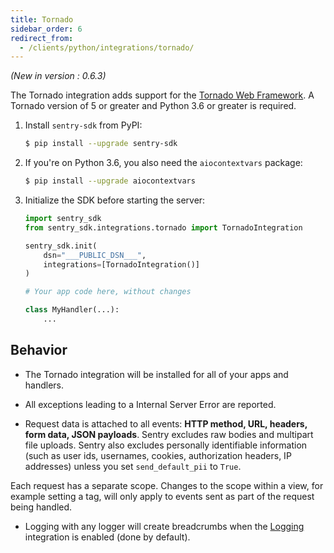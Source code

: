 ```yaml
---
title: Tornado
sidebar_order: 6
redirect_from:
  - /clients/python/integrations/tornado/
---
```


_(New in version : 0.6.3)_

The Tornado integration adds support for the [Tornado Web
Framework](https://www.tornadoweb.org/). A Tornado version of 5 or greater and
Python 3.6 or greater is required.

1. Install `sentry-sdk` from PyPI:

   ```bash
   $ pip install --upgrade sentry-sdk
   ```

2. If you're on Python 3.6, you also need the `aiocontextvars` package:

   ```bash
   $ pip install --upgrade aiocontextvars
   ```

3. Initialize the SDK before starting the server:

   ```python
   import sentry_sdk
   from sentry_sdk.integrations.tornado import TornadoIntegration

   sentry_sdk.init(
       dsn="___PUBLIC_DSN___",
       integrations=[TornadoIntegration()]
   )

   # Your app code here, without changes

   class MyHandler(...):
       ...
   ```

## Behavior

- The Tornado integration will be installed for all of your apps and handlers.

- All exceptions leading to a Internal Server Error are reported.

- Request data is attached to all events: **HTTP method, URL, headers, form data, JSON payloads**. Sentry excludes raw bodies and multipart file uploads. Sentry also excludes personally identifiable information (such as user ids, usernames, cookies, authorization headers, IP addresses) unless you set `send_default_pii` to `True`.

Each request has a separate scope. Changes to the scope within a view, for example setting a tag, will only apply to events sent as part of the request being handled.

- Logging with any logger will create breadcrumbs when
  the [Logging](/platforms/python/logging/)
  integration is enabled (done by default).
